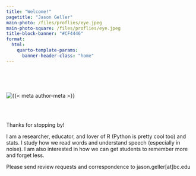 ```yaml
---
title: "Welcome!"
pagetitle: "Jason Geller"
main-photo: /files/proflies/eye.jpeg
main-photo-square: /files/proflies/eye.jpeg
title-block-banner: "#CF4446"
format:
  html:
    quarto-template-params:
      banner-header-class: "home"
---
```


::::: grid
::: {.g-col-12 .g-col-sm-4}
<br>

<br>

```{=html}
<div class="grid" style="--bs-columns: 5; row-gap: 0;">
  <div class="g-col-1 g-col-sm-0"></div>
  <div class="g-col-3 g-col-sm-5">
    <picture>
      <source media="(max-width: 576px)" srcset="{{< meta main-photo-square >}}">
      <source media="(min-width: 576px)" srcset="{{< meta main-photo >}}">
      <img class="img-fluid" src="{{< meta main-photo >}}" alt="{{< meta author-meta >}}">
    </picture>
  </div>
  <div class="g-col-1 g-col-sm-0"></div>
</div>
```
:::

::: {.g-col-12 .g-col-sm-8}
<br> <br>

Thanks for stopping by!

I am a researcher, educator, and lover of R (Python is pretty cool too) and stats. I study how we read words and understand speech (especially in noise). I am also interested in how we can get students to remember more and forget less.

Please send review requests and correspondence to jason.geller\[at\]bc.edu
:::
:::::
